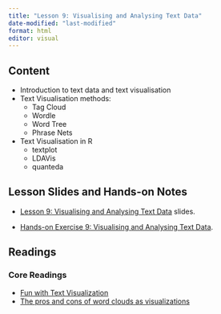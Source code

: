 ```yaml
---
title: "Lesson 9: Visualising and Analysing Text Data"
date-modified: "last-modified"
format: html
editor: visual
---
```


## Content

-   Introduction to text data and text visualisation
-   Text Visualisation methods:
    -   Tag Cloud
    -   Wordle
    -   Word Tree
    -   Phrase Nets
-   Text Visualisation in R
    -   textplot
    -   LDAVis
    -   quanteda

## Lesson Slides and Hands-on Notes

-   [Lesson 9: Visualising and Analysing Text Data](../lesson/Lesson09/Lesson09-TextVis.html) slides.

-   [Hands-on Exercise 9: Visualising and Analysing Text Data]().

## Readings

### Core Readings

-   [Fun with Text Visualization](http://campusguides.lib.utah.edu/content.php?pid=78288&sid=579667)
-   [The pros and cons of word clouds as visualizations](https://www.visioncritical.com/pros-and-cons-word-clouds-visualizations/)
